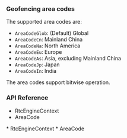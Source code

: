 

<PlatformWrapper platform="electron">

### Geofencing area codes

The supported area codes are:

* `AreaCodeGlob`: (Default) Global
* `AreaCodeCn`: Mainland China
* `AreaCodeNa`: North America
* `AreaCodeEu`: Europe
* `AreaCodeAs`: Asia, excluding Mainland China
* `AreaCodeJp`: Japan
* `AreaCodeIn`: India

The area codes support bitwise operation.

### API Reference

<ProductWrapper notAllowed="voice-calling">

* <Link to = "{{global.API_REF_ELECTRON_ROOT}}/rtc_api_data_type.html#class_rtcengineconfig">RtcEngineContext</Link>
* <Link to = "{{global.API_REF_ELECTRON_ROOT}}/rtc_api_data_type.html#enum_areacode">AreaCode</Link>
</ProductWrapper>

<ProductWrapper product = "voice-calling">
* <Link to = "{{global.API_REF_ELECTRON_ROOT_VOICE_SDK}}/rtc_api_data_type.html#class_rtcengineconfig">RtcEngineContext</Link>
* <Link to = "{{global.API_REF_ELECTRON_ROOT_VOICE_SDK}}/rtc_api_data_type.html#enum_areacode">AreaCode</Link>
</ProductWrapper>

</PlatformWrapper>
